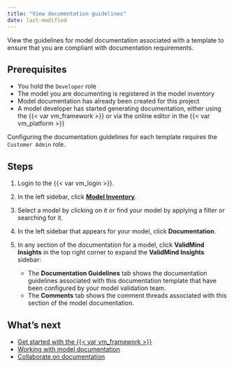 ```yaml
---
title: "View documentation guidelines"
date: last-modified
---
```


View the guidelines for model documentation associated with a template to ensure that you are compliant with documentation requirements.

## Prerequisites

* You hold the `Developer` role
* The model you are documenting is registered in the model inventory
* Model documentation has already been created for this project
* A model developer has started generating documentation, either using the {{< var vm_framework >}} or via the online editor in the {{< var vm_platform >}}

::: {.callout-important}
Configuring the documentation guidelines for each template requires the `Customer Admin` role.
:::

## Steps

1. Login to the {{< var vm_login >}}.

2. In the left sidebar, click [**Model Inventory**]({{< var vm_url >}}/model-inventory).

3. Select a model by clicking on it or find your model by applying a filter or searching for it.

4. In the left sidebar that appears for your model, click **Documentation**.

5. In any section of the documentation for a model, click **ValidMind Insights** in the top right corner to expand the **ValidMind Insights** sidebar:

   - The **Documentation Guidelines** tab shows the documentation guidelines associated with this documentation template that have been configured by your model validation team.
   - The **Comments** tab shows the comment threads associated with this section of the model documentation.

<!---
## Troubleshooting

[Include any common issues or errors that may arise during the task and how to resolve them.]
--->

## What's next

- [Get started with the {{< var vm_framework >}}](get-started-developer-framework.qmd)
- [Working with model documentation](working-with-model-documentation.qmd)
- [Collaborate on documentation](collaborate-with-others.qmd)
